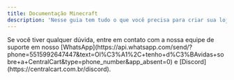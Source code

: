 ```yaml
---
title: Documentação Minecraft
description: 'Nesse guia tem tudo o que você precisa para criar sua loja para seu servidor de Minecraft e automatizar a entrega de forma rápida e prática.'
---
```


<Card horizontal title="Como instalar o plugin do Minecraft" icon="folder-arrow-down" href="/minecraft/instalacao" color="#25d366"> 
</Card>

<Card horizontal title="Como deixar um produto temporário" icon="clock-three-thirty" href="/minecraft/produto-temporario" color="#25d366"> 
</Card>

<Card horizontal title="Como configurar o sistema de pix in-game" icon="pix" href="/minecraft/pix" color="#25d366"> 
</Card>

<Card horizontal title="Como criar uma loja para seu servidor de Minecraft" icon="basket-shopping" href="/minecraft/como-criar-loja" color="#25d366"> 
</Card>

<Check>
Se você tiver qualquer dúvida, entre em contato com a nossa equipe de suporte
em nosso [WhatsApp](https://api.whatsapp.com/send/?phone=5515992647447&text=Ol%C3%A1%2C+tenho+d%C3%BAvidas+sobre+a+CentralCart&type=phone_number&app_absent=0) 
e [Discord](https://centralcart.com.br/discord).
</Check>

